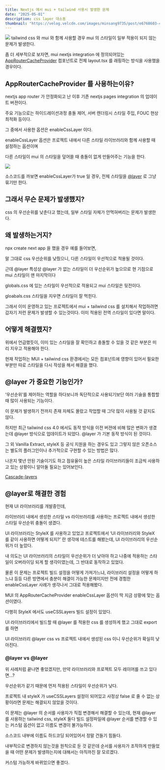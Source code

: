 ```yaml
---
title: Nextjs 에서 mui + tailwind 사용시 발생한 문제
date: "2025-05-01"
description: css layer 대소동
thumbnail: "https://velog.velcdn.com/images/minsang9735/post/e6768603-4977-4abd-be5d-1953b5860786/image.png"
---
```


![](https://velog.velcdn.com/images/minsang9735/post/e6768603-4977-4abd-be5d-1953b5860786/image.png)
tailwind css 와 mui 와 함께 사용할 경우 mui 의 스타일이 일부 적용이 되지 않는 문제가 발생한다.

좀 더 세부적으로 보자면, mui nextjs integration 에 정의되어있는 [AppRouterCacheProvider](https://mui.com/material-ui/integrations/nextjs/#configuration) 컴포넌트로 전체 layout.tsx 를 래핑하는 방식을 사용했을 경우이다.
## AppRouterCacheProvider 를 사용하는이유?

nextjs app router 가 안정화되고 난 이후 기존 nextjs pages integration 의 업데이트 버젼이다.

주요 기능으로는 하이드레이션과정 충돌 제어, 서버 렌더링시 스타일 주입, FOUC 현상 최적화 등이다.

그 중에서 사용한 옵션은 enableCssLayer 이다.

enableCssLayer 옵션은 프로젝트 내에서 다른 스타일 라이브러리와 함께 사용할 때 설정하는 옵션이며

다른 스타일이 mui 의 스타일을 덮어쓸 때 충돌이 없게 만들어주는 기능을 한다.

![](https://velog.velcdn.com/images/minsang9735/post/e9732870-4599-4984-9913-b4883ddc2f2c/image.png)

소스코드를 까보면 enableCssLayer가 true 일 경우, 전체 스타일을 [@layer](https://developer.mozilla.org/en-US/docs/Web/CSS/@layer) 로 그냥 묶기만 한다.


## 그래서 무슨 문제가 발생했지?

css 의 우선순위를 낮춘다고 했는데, 일부 스타일 자체가 안먹혀버리는 문제가 발생한다.

## 왜 발생하는거지?

npx create next app 을 했을 경우 예를 들어보면,

말 그대로 css 우선순위를 낮췄으니, 다른 스타일이 우선적으로 적용될 것이다.

근데 @layer 특성상 @layer 가 없는 스타일이 더 우선순위가 높으므로 현 기점으로 mui 스타일이 맨 마지막이다

globals.css 에 있는 스타일이 우선적으로 적용되고 mui 스타일은 뒷전이다. 

gloabals.css 스타일을 지우면 스타일이 잘 먹힌다.

그래서 이미 운영하고 있는 프로젝트에서 mui + tailwind css 를 설치해서 작업하려면 갑자기 저런 문제가 발생할 수 있는것이다. 이미 적용된 전역 스타일이 있다면 말이다.

## 어떻게 해결했지?

위에서 언급했듯이, 이미 있는 스타일을 잘 확인하고 충돌할 수 있을 것 같은 부분은 미리 지우고 적용해야 한다.

현재 작업하는 MUI + tailwind css 환경에서는 모든 컴포넌트에 영향이 있어서 필요한 부분만 따로 스타일을 다시 작성을 해서 해결을 했다. 

## @layer 가 중요한 기능인가?

‘우선순위’를 제어하는 역할을 하다보니까 독단적으로 사용되기보단 여러 기술을 통합할 때 많이 사용되는 기능이다.

이 문제가 발생하기 전까지 존재 자체도 몰랐고 작업할 때 그닥 많이 사용될 것 같지도 않다.

하지만 최근 tailwind css 4.0 에서도 동작 방식을 이전 버젼에 비해 많은 변화가 생겼는데 @layer 방식으로 업데이트가 되었다. @layer 가 기본 동작 방식이 된 것이다.

그 외 Vanilla Extract, styleX 등 공식 지원을 하는 경우도 있고 그렇지 않은 오픈소스는 별도의 플러그인이나 추가적으로 구현할 수 있는 방법은 많다.

나온지 몇년 안된 기술이기도 하고 점유율이 높은 스타일 라이브러리들이 조금씩 사용하고 있는 상황이니 알아둘 필요는 있어보인다.

[Cascade-layers](https://css-tricks.com/cascade-layers/)

## @layer로 해결한 경험

현재 UI 라이브러리를 개발중인데, 

라이브러리 내에서 생성한 스타일 vs 라이브러리를 사용하는 프로젝트 내에서 생성한 스타일 우선순위 충돌이 생겼다.

UI 라이브러리는 StyleX 를 사용하고 있었고 프로젝트에서 ‘UI 라이브러리와 StyleX 를 같이 사용하면 어떻게 되지?’ 란 생각에 테스트를 해봤는데, UI 라이브러리의 우선순위가 더 높았다.

내 의도는 UI 라이브러리의 스타일이 우선순위가 더 낮아야 하고 나중에 적용하는 스타일이 오버라이딩 되게 할 생각이였는데, 그 반대로 동작하고 있었다.

물론 이 문제는 프로젝트 빌드 설정을 어떻게 가져가느냐, 라이브러리 설정을 어떻게 하느냐 등등 다른 방면에서 충분이 해결이 가능한 문제이지만 전에 경험한 enableCssLayer 사례가 생각나서 그대로 적용해봤다.

MUI 의 AppRouterCacheProvider enableCssLayer 옵션이 딱 지금 상황에 맞는 옵션이였다.

다행히 StyleX 에서도 useCSSLayers 빌드 설정이 있었다.

UI 라이브러리에서 빌드할 때 @layer 를 적용한 css 를 생성하게 했고 그대로 export 를 하면 

UI 라이브러리 @layer css vs 프로젝트 내에서 생성된 css 이니 우선순위가 확실히 낮아진다.

### @layer vs @layer

위 사례처럼 끝나면 좋았겠지만, 만약 라이브러리와 프로젝트 모두 레이어를 쓰고 있다면…?

우선순위가 같기 때문에 먼저 적용된 스타일이 우선순위가 낮다.

프로젝트 내 styleX 가 useCSSLayers 설정이 되어있고 사정상 false 로 줄 수 없는 상황이라면 문제는 해결되지 않았을 것이다.

이 문제는 @layer 의 순서를 사용자가 직접 변경해서 해결할 수 있는데, 현재 @layer 를 사용하는 tailwind css, styleX 둘다 빌드 설정파일에 @layer 순서를 변경할 수 있는 커스텀 옵션이 없고 이름도 변경이 불가능하다.

소스코드 내부에 이름도 하드코딩 되어있어서 정말 건들기 힘들다.

내부적으로 변경하지 않는것을 원칙으로 둔 것 같은데 순서를 사용자가 조작하게 만들었을 때 어떤 문제가 발생하는지에 대해서는 아직까진 잘 모르겠다.

커스텀 가능하게 바뀌었으면 좋겠다.